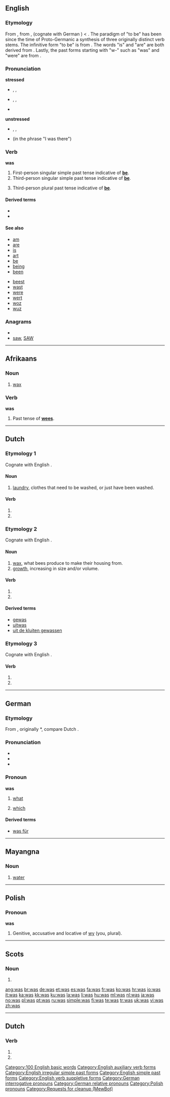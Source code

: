 {{wikipedia|Was (disambiguation)}}
{{also|wąs}}
==English==

{{rank|in|I|that|8|was|he|his|with}}

===Etymology===
From {{etyl|ang|en}} {{term|wæs|lang=ang}}, from {{proto|Germanic|wēsōn|lang=en}}, (cognate with German {{term|war|lang=de}}) < {{proto|Indo-European|wes-|to reside|lang=en}}. The paradigm of "to be" has been since the time of Proto-Germanic a synthesis of three originally distinct verb stems. The infinitive form "to be" is from {{proto|Indo-European|bʰeu-|to become|lang=}}. The words "is" and "are" are both derived from {{proto|Indo-European|h₁es-|to be|lang=}}. Lastly, the past forms starting with "w-" such as "was" and "were" are from {{proto|Indo-European|wes-|to reside|lang=}}.

===Pronunciation===
'''stressed'''
* {{a|UK}} {{enPR|wŏz}}, {{IPA|/wɒz/}}, {{SAMPA|/wQz/}}
* {{a|US}} {{enPR|wŭz}}, {{IPA|/wʌz/}}, {{SAMPA|/wVz/}}
* {{audio|en-us-was-stressed.ogg|Audio (US)}}
*: {{rhymes|ɒz}}

'''unstressed'''
* {{enPR|wəz}}, {{IPA|/wəz/}}, {{SAMPA|/w@z/}}
* {{audio|en-us-was-unstressed.ogg|Audio (US)}} (in the phrase "I was there")

===Verb===
'''was'''

# First-person singular simple past tense indicative of '''[[be]]'''.
# Third-person singular simple past tense indicative of '''[[be]]'''.
# {{UK|dialect}} Third-person plural past tense indicative of '''[[be]]'''.

====Derived terms====
* {{l|en|wasband}}
* {{l|en|wasbian}}

====See also====
{{top2}}
* [[am]]
* [[are]]
* [[is]]
* [[art]]
* [[be]]
* [[being]]
* [[been]]
{{mid2}}
* [[beest]]
* [[wast]]
* [[were]]
* [[wert]]
* [[woz]]
* [[wuz]]
{{bottom}}

===Anagrams===
* {{alphagram|[[ASW#English|ASW]]}}
* [[saw#English|saw]], [[SAW#English|SAW]]

[[Category:100 English basic words]]
[[Category:English auxiliary verb forms]]
[[Category:English irregular simple past forms]]
[[Category:English simple past forms]]
[[Category:English verb suppletive forms]]

----

==Afrikaans==

===Noun===
{{af-noun|wase}}

# [[wax]]

===Verb===
'''was'''

# Past tense of '''[[wees]]'''.

----

==Dutch==
{{wikipedia|lang=nl}}

===Etymology 1===
Cognate with English {{term|wash|lang=en}}.

====Noun====
{{nl-noun|wassen|wasje}} {{m}}

# [[laundry]], clothes that need to be washed, or just have been washed.

====Verb====
{{infl|nl}}

# {{nl-verb-form|p=1|n=sg|t=pres|m=ind|wassen}}
# {{nl-verb-form|n=imp|wassen}}

===Etymology 2===
Cognate with English {{term|wax|lang=en}}.

====Noun====
{{nl-noun|g=m|wassen|-}}

# [[wax]], what bees produce to make their housing from.
# [[growth]], increasing in size and/or volume.

====Verb====
{{infl|nl}}

# {{nl-verb-form|p=1|n=sg|t=pres|m=ind|wassen}}
# {{nl-verb-form|n=imp|wassen}}

====Derived terms====
* [[gewas]] {{n}}
* [[uitwas]]
* [[uit de kluiten gewassen]]

===Etymology 3===
Cognate with English {{term|was|lang=en}}.

====Verb====
{{infl|nl}}

# {{nl-verb-form|n=sg|t=past|m=ind|zijn}}
# {{nl-verb-form|n=sg|t=past|m=ind|wezen}}

----

==German==

===Etymology===
From {{etyl|goh|de}} {{term|waz|(h)waz|lang=goh}}, originally *{{term||(h)wat}}, compare Dutch {{term|wat|lang=nl}}.

===Pronunciation===
* {{IPA|/vas/|lang=de}}
* {{audio|DE-was.ogg|audio}}
* {{audio|BY-was.ogg|Audio (Bavarian)}}

===Pronoun===
'''was'''

# {{interrogative|lang=de}} [[what]]
# {{relative|lang=de}} [[which]]

====Derived terms====
* [[was für]]

[[Category:German interrogative pronouns]]
[[Category:German relative pronouns]]

----

==Mayangna==

===Noun===
{{infl|yan|noun}}

# [[water]]

----

==Polish==

===Pronoun===
'''was'''

# Genitive, accusative and locative of [[wy]] (you, plural).

[[Category:Polish pronouns]]

----

==Scots==

===Noun===
{{sco-pl}}

# {{plural of|[[wa]]|lang=Scots}}

[[ang:was]]
[[br:was]]
[[de:was]]
[[et:was]]
[[es:was]]
[[fa:was]]
[[fr:was]]
[[ko:was]]
[[hr:was]]
[[io:was]]
[[it:was]]
[[ka:was]]
[[kk:was]]
[[ku:was]]
[[la:was]]
[[li:was]]
[[hu:was]]
[[ml:was]]
[[nl:was]]
[[ja:was]]
[[no:was]]
[[pl:was]]
[[pt:was]]
[[ru:was]]
[[simple:was]]
[[fi:was]]
[[te:was]]
[[tr:was]]
[[uk:was]]
[[vi:was]]
[[zh:was]]

----
==Dutch==
===Verb===
{{infl|nl}}

# {{nl-verb-form|p=1|n=sg|t=pres|m=ind|wassen}}
# {{nl-verb-form|m=imp|wassen}}
[[Category:Requests for cleanup (MewBot)]]